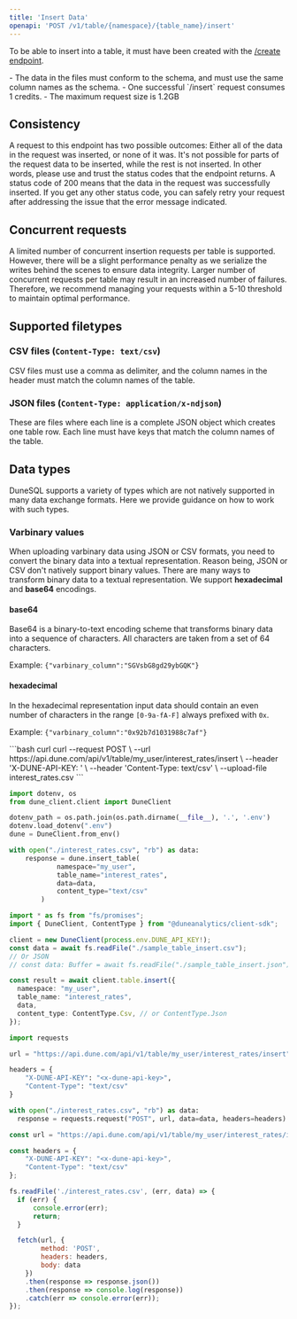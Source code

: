 ```yaml
---
title: 'Insert Data'
openapi: 'POST /v1/table/{namespace}/{table_name}/insert'
---
```


To be able to insert into a table, it must have been created with the [/create endpoint](./create).

<Note>
- The data in the files must conform to the schema, and must use the same column names as the schema.
- One successful `/insert` request consumes 1 credits.
- The maximum request size is 1.2GB
</Note>

## Consistency
A request to this endpoint has two possible outcomes: Either all of the data in the request was inserted, or none of it was.
It's not possible for parts of the request data to be inserted, while the rest is not inserted.
In other words, please use and trust the status codes that the endpoint returns.
A status code of 200 means that the data in the request was successfully inserted.
If you get any other status code, you can safely retry your request after addressing the issue that the error message indicated.

## Concurrent requests
A limited number of concurrent insertion requests per table is supported. However, there will be a slight performance penalty as we serialize the writes behind the scenes to ensure data integrity. Larger number of concurrent requests per table may result in an increased number of failures. Therefore, we recommend managing your requests within a 5-10 threshold to maintain optimal performance.

## Supported filetypes
### CSV files (`Content-Type: text/csv`)
CSV files must use a comma as delimiter, and the column names in the header must match the column names of the table.

### JSON files (`Content-Type: application/x-ndjson`)
These are files where each line is a complete JSON object which creates one table row.
Each line must have keys that match the column names of the table.

## Data types
DuneSQL supports a variety of types which are not natively supported in many data exchange formats. Here we provide guidance on how to work with such types.
### Varbinary values
When uploading varbinary data using JSON or CSV formats, you need to convert the binary data into a textual representation. Reason being, JSON or CSV don't natively support binary values. There are many ways to transform binary data to a textual representation. We support **hexadecimal** and **base64** encodings.

#### base64
Base64 is a binary-to-text encoding scheme that transforms binary data into a sequence of characters. All characters are taken from a set of 64 characters.

Example: `{"varbinary_column":"SGVsbG8gd29ybGQK"}`

#### hexadecimal
In the hexadecimal representation input data should contain an even number of characters in the range `[0-9a-fA-F]` always prefixed with `0x`.

Example: `{"varbinary_column":"0x92b7d1031988c7af"}`

<RequestExample>
```bash curl
curl --request POST \
  --url https://api.dune.com/api/v1/table/my_user/interest_rates/insert \
  --header 'X-DUNE-API-KEY: <x-dune-api-key>' \
  --header 'Content-Type: text/csv' \
  --upload-file interest_rates.csv
```

```python Python SDK
import dotenv, os
from dune_client.client import DuneClient

dotenv_path = os.path.join(os.path.dirname(__file__), '.', '.env')
dotenv.load_dotenv(".env")
dune = DuneClient.from_env()

with open("./interest_rates.csv", "rb") as data:
    response = dune.insert_table(
            namespace="my_user",
            table_name="interest_rates",
            data=data,
            content_type="text/csv"
        )
```

```typescript TS SDK
import * as fs from "fs/promises";
import { DuneClient, ContentType } from "@duneanalytics/client-sdk";

client = new DuneClient(process.env.DUNE_API_KEY!);
const data = await fs.readFile("./sample_table_insert.csv");
// Or JSON
// const data: Buffer = await fs.readFile("./sample_table_insert.json");

const result = await client.table.insert({
  namespace: "my_user",
  table_name: "interest_rates",
  data,
  content_type: ContentType.Csv, // or ContentType.Json
});
```

```python Python
import requests

url = "https://api.dune.com/api/v1/table/my_user/interest_rates/insert"

headers = {
    "X-DUNE-API-KEY": "<x-dune-api-key>",
    "Content-Type": "text/csv"
}

with open("./interest_rates.csv", "rb") as data:
  response = requests.request("POST", url, data=data, headers=headers)
```


```javascript Javascript
const url = "https://api.dune.com/api/v1/table/my_user/interest_rates/insert";

const headers = {
    "X-DUNE-API-KEY": "<x-dune-api-key>",
    "Content-Type": "text/csv"
};

fs.readFile('./interest_rates.csv', (err, data) => {
  if (err) {
      console.error(err);
      return;
  }

  fetch(url, {
        method: 'POST',
        headers: headers,
        body: data
    })
    .then(response => response.json())
    .then(response => console.log(response))
    .catch(err => console.error(err));
});
```
</RequestExample>

